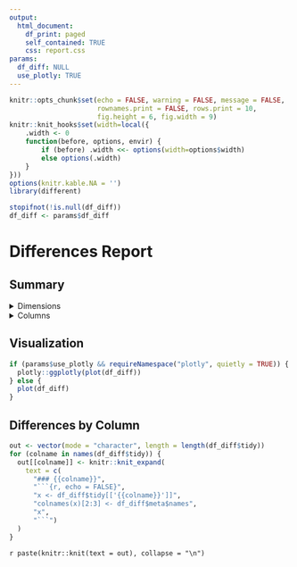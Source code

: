 ```yaml
---
output: 
  html_document:
    df_print: paged
    self_contained: TRUE
    css: report.css
params:
  df_diff: NULL
  use_plotly: TRUE
---
```


```r
knitr::opts_chunk$set(echo = FALSE, warning = FALSE, message = FALSE,
                      rownames.print = FALSE, rows.print = 10,
                      fig.height = 6, fig.width = 9)
knitr::knit_hooks$set(width=local({
    .width <- 0
    function(before, options, envir) {
        if (before) .width <<- options(width=options$width)
        else options(.width)
    }
}))
options(knitr.kable.NA = '')
library(different)
```

```r
stopifnot(!is.null(df_diff))
df_diff <- params$df_diff
```

# Differences Report {.tabset}

## Summary


<details><summary>Dimensions</summary>
```r
purrr::map_dfr(setNames(z$meta$dims, z$meta$names),
    ~ dplyr::data_frame(Rows = .[1], Columns = .[2]), .id = "Data Set") %>% 
  knitr::kable(format.args = list(big.mark = ",", scientific = FALSE))
```

</details>


<details>
<summary>Columns</summary>

```r
purrr::map2(
  df_diff$meta$colnames, 
  df_diff$meta$coltypes, 
  ~ dplyr::data_frame(Column = .x, Type = .y)
) %>% 
  purrr::reduce(
    full_join, 
    suffix = paste("", c(df_diff$meta$names[1], df_diff$meta$names[2])),
    by = "Column"
  ) %>% 
  {
    .x <- .
    type_var <- paste("Type", df_diff$meta$names[2])
    if (type_var %in% names(.x)) {
      type_var_y <- rlang::sym(type_var)
      type_var_x <- rlang::sym(paste("Type", df_diff$meta$names[1]))
      dplyr::mutate(
        .x, 
        !!type_var_y := ifelse(!is.na(!!type_var_y) & !is.na(!!type_var_x) & !!type_var_y != !!type_var_x, 
                               paste0('<span style="color: red">', !!type_var_y, "</span>"), 
                               !!type_var_y))
    } else .x
  } %>% 
  dplyr::mutate_at(
    dplyr::vars(dplyr::starts_with("Type")),
    function(x) ifelse(is.na(x), "\U274C", x)
  ) %>% 
  left_join(df_diff$diff[, c("variable", "miss_count")], by = c(Column = "variable")) %>% 
  rename(`Number of Differences` = miss_count) %>% 
  knitr::kable(escape = FALSE, )
```

</details>

## Visualization

```r
if (params$use_plotly && requireNamespace("plotly", quietly = TRUE)) {
  plotly::ggplotly(plot(df_diff))
} else {
  plot(df_diff)
}
```

## Differences by Column {.tabset .tabset-fade .tabset-pills}

```r
out <- vector(mode = "character", length = length(df_diff$tidy))
for (colname in names(df_diff$tidy)) {
  out[[colname]] <- knitr::knit_expand(
    text = c(
      "### {{colname}}",
      "```{r, echo = FALSE}",
      "x <- df_diff$tidy[['{{colname}}']]",
      "colnames(x)[2:3] <- df_diff$meta$names",
      "x",
      "```")
  )
}
```

`r paste(knitr::knit(text = out), collapse = "\n")`
